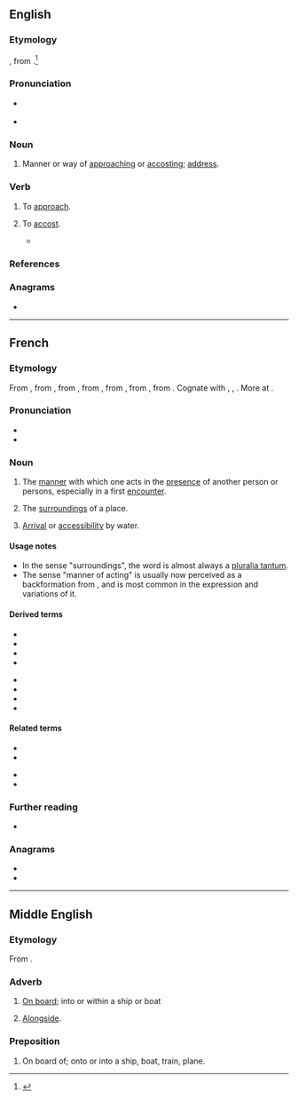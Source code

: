 {{also|à bord}}
==English==

===Etymology===
{{inh|en|enm|aborden}}, from {{m|enm|abord}}.<ref>{{R:MW3 1976|page=6}}</ref>

===Pronunciation===
* {{a|RP}} {{IPA|/əˈbɔːd/|lang=en}}
* {{a|US}} {{IPA|/əˈbɔɹd/|lang=en}}

===Noun===
{{en-noun}}

# {{lb|en|archaic}} Manner or way of [[approach]]ing or [[accost]]ing; [[address]]. {{defdate|since the early 1600s}}
#: {{rfquotek|Chesterfield}}

===Verb===
{{en-verb}}

# {{lb|en|transitive|obsolete}} To [[approach]]. {{defdate|attested from around 1400 until the late 1600s}}
# {{lb|en|transitive|rare}} To [[accost]]. {{defdate|since the early 1600s}}
#* {{quote-book|lang=en|year=1919|author=[[w:Ronald Firbank|Ronald Firbank]]|title=[[w:Valmouth|Valmouth]]|publisher=Duckworth|edition=hardback|page=82|passage=Mrs Hurstpierpoint '''aborded''' her with a smile.}}

===References===
<references/>

===Anagrams===
* {{anagrams|en|a=abdor|B road|Bardo|Board|Borda|Broad|Broad.|Broda|Dobra|adorb|bardo|board|broad|dobra}}

----

==French==

===Etymology===
From {{inh|fr|frm}}, from {{m|frm|aborder}}, from {{der|fr|fro|aborder|t=to hit a ship in order to board it}}, from {{m|fro|bord|t=side of a ship, edge}}, from {{der|fr|frk|*bord|t=side of a ship or vessel}}, from {{der|fr|gem-pro|*burdą|t=edge, border, side}}, from {{der|fr|ine-pro|*bheredh-|t=to cut}}. Cognate with {{cog|goh|bort|t=edge, rim, rand}}, {{cog|ang|bord|t=ship, side of a ship}}, {{cog|non|borð|t=edge, side of a vessel}}. More at {{l|en|board}}.

===Pronunciation===
* {{fr-IPA}}
* {{audio|Fr-abord.ogg|Audio|lang=fr}}

===Noun===
{{fr-noun|m}}

# {{lb|fr|literary}} The [[manner]] with which one acts in the [[presence]] of another person or persons, especially in a first [[encounter]].
# {{lb|fr|rare}} The [[surrounding]]s of a place.
# {{lb|fr|archaic}} [[arrival|Arrival]] or [[accessibility]] by water.

====Usage notes====
* In the sense "surroundings", the word is almost always a [[pluralia tantum]].
* The sense "manner of acting" is usually now perceived as a backformation from {{m|fr|aborder||to approach}}, and is most common in the expression {{m|fr||être [[d'un abord]]}} and variations of it.

====Derived terms====
{{der-top}}
* {{l|fr|abords}}
* {{l|fr|au premier abord}}
* {{l|fr|aux abords de}}
* {{l|fr|d'abord}}
{{der-mid}}
* {{l|fr|d'abord que}}
* {{l|fr|de prime abord}}
* {{l|fr|d'un abord}}
* {{l|fr|tout d'abord}}
{{der-bottom}}

====Related terms====
{{rel-top}}
* {{l|fr|aborder}}
* {{l|fr|babord}}
{{rel-mid}}
* {{l|fr|bord}}
* {{l|fr|tribord}}
{{rel-bottom}}

===Further reading===
* {{R:TLFi}}

===Anagrams===
* {{l|fr|borda}}
* {{l|fr|broda}}

----

==Middle English==

===Etymology===
From {{der|enm|ang|-}} {{prefix|ang|a|bord||nocat=1|t2=exterior of a ship}}.

===Adverb===
{{head|enm|adverb}}

# [[on board|On board]]; into or within a ship or boat
# {{lb|enm|nautical}} [[alongside|Alongside]].

===Preposition===
{{head|enm|preposition}}

# On board of; onto or into a ship, boat, train, plane.